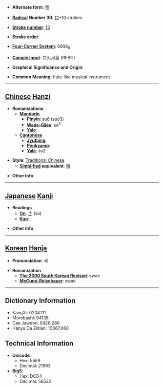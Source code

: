 * '''Alternate form''': [[唢]]

* '''[[Wiktionary:Chinese radical index| Radical]] Number 30''': [[Wiktionary:Chinese radical index 口|口]]+10 strokes

* '''[[Wiktionary:Chinese total strokes index|Stroke number]]''': [[Wiktionary:Chinese total strokes index 13|13]]

* '''Stroke order''': 

* '''[[Wiktionary:Chinese four corner index|Four-Corner System]]''': 6908<sub>6</sub>

* '''[[Wiktionary:Chinese Cangjie index|Cangjie input]]''': 口火月金 (RFBC)

* '''Graphical Significance and Origin''': 

* '''Common Meaning''': flute-like musical instrument

----

== [[Chinese]] [[Hanzi]] ==

* '''Romanizations'''
** '''[[Mandarin]]'''
*** '''[[Pinyin]]''': suǒ (suo3)
*** '''[[Wade-Giles]]''': so<sup>3</sup>
*** '''[[Yale]]''': 
** '''[[Cantonese]]'''
*** '''[[Jyutping]]''':
*** '''[[Penkyamp]]''': 
*** '''[[Yale]]''': so2

* '''Style''': [[Traditional Chinese]] 
** '''[[Simplified Chinese|Simplified]] equivalent''': [[唢]]

* '''Other info''': 

----

== [[Japanese]] [[Kanji]] ==

* '''Readings'''
** '''[[On]]''': [[さ]] (sa)
** '''[[Kun]]''': 

* '''Other info''':  

----

== [[Korean]] [[Hanja]] ==

* '''Pronunciation''': 쇄

* '''Romanization'''
** '''[[The 2000 South Korean Revised Romanization|The 2000 South Korean Revised]]''': swae
** '''[[McCune-Reischauer]]''': swae

----

== Dictionary Information ==

* KangXi: 0204.111
* Morobashi: 04138
* Dae Jaweon: 0426.280
* Hanyu Da Zidian: 10667.060

== Technical Information ==

* '''Unicode''':
** Hex: 55E9
** Decimal: 21993
* '''Big5''':
** Hex: DCD4
** Decimal: 56532